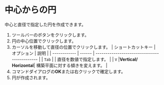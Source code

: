
# 中心からの円 

中心と直径で指定した円を作成できます。

<Reference shortcut="" command="Center Circle" button="ツールバー" />

1. ツールバーのボタンをクリックします。
2. 円の中心位置でクリックします。
3. カーソルを移動して直径の位置でクリックします。
   | ショートカットキー | オプション | 説明                                   |
   | ------------ | ------ | --------------------------------------------- |
   | `Tab`        |        | 直径を数値で指定します。 |
   | `V`          |**Vertical/ Horizontal**| 構築平面に対する傾きを変えます。 |
4. コマンドダイアログの**OK**または右クリックで確定します。
5. 円が作成されます。

